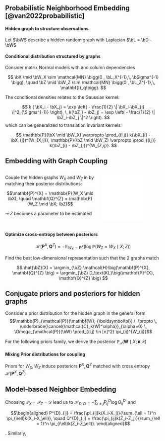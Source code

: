 
## Probabilistic Neighborhood Embedding \scriptsize [@van2022probabilistic]


\framesubtitle{Unifying probabilistic view of t-SNE like approaches}

<!-- ^[Another important reference: @cai2022theoretical (Analysis of the algorithm, not model-based)] -->

#### Hidden graph to structure observations

Let $\bW$ describe a hidden random graph with Laplacian $\bL = \bD - \bW$

<!-- ^[with one connected component, without loss of generality] and its Laplacian  with $\bD_{ii} = \text{deg}(i)$. -->

<!-- $$ -->
<!-- \sum_{i,j} W_{ij}\|\bX_i - \bX_j\|^2 = \operatorname{tr}(\bX^T \bL \bX). -->
<!-- $$ -->

#### Conditional distribution structured by graphs

Consider matrix Normal models with \emphase{row} and column dependencies

$$
\bX \mid \bW_X  \sim \mathcal{MN} \bigg(0 , \bL_X^{-1},\, \bSigma^{-1} \bigg), \quad \bZ \mid \bW_Z  \sim \mathcal{MN} \bigg(0 , \bL_Z^{-1},\, \mathbf{I}_q\bigg).
$$

The conditional densities relates to the Gaussian kernel:

\vspace{-.5cm}

$$
k ( \bX_i - \bX_j) = \exp \left( - \frac{1}{2} \| \bX_i-\bX_{j} \|^2_{\Sigma^{-1}} \right), \, k(\bZ_i - \bZ_j) = \exp \left( - \frac{1}{2} \| \bZ_i-\bZ_j \|^2 \right).
$$
which can be generalized to translation invariant kernels:

\vspace{-.5cm}

$$
\mathbb{P}(\bX \mid \bW_X) \varpropto \prod_{(i,j)} k(\bX_{i} - \bX_{j})^{W_{X,ij}},
\mathbb{P}(\bZ \mid \bW_Z) \varpropto \prod_{(i,j)} k(\bZ_{i} - \bZ_{j})^{W_{Z,ij}}.
$$

## Embedding with Graph Coupling

:::: {.columns}

::: {.column width="60%"}
Couple the hidden graphs $W_X$ and $W_Z$ in by matching their posterior distributions:

$$\mathbf{P}^{X} = \mathbb{P}(W_X \mid \bX), \quad \mathbf{Q}^{Z} = \mathbb{P}(W_Z \mid \bX; \bZ)$$

$\rightsquigarrow$ $Z$ becomes a parameter to be estimated

:::

::: {.column width="40%"}

![](figs/pne/two_graph_model_W.pdf){width="70%"}

:::

::::

#### Optimize cross-entropy between posteriors
 
$$
\mathcal{H}\big(\mathbf{P}^{X}, \mathbf{Q}^{Z} \big) = - \mathbb{E}_{W_X \sim \mathbf{P}^{X}} \bigg(\log \mathbb{P}(W_Z=W_X \mid X ; Z) \bigg)
$$

Find the best low-dimensional representation such that the 2 graphs match

$$
\hat{\bZ}(X) = \argmin_{\bZ} \mathcal{H}\big(\mathbf{P}^{X}, \mathbf{Q}^{Z} \big) = \argmin_{\bZ} D_\text{KL}\big(\mathbf{P}^{X}, \mathbf{Q}^{Z} \big) 
$$

## Conjugate priors and posteriors for hidden graphs

Consider a prior distribution for the hidden graph in the general form
$$\mathbb{P}_{\mathcal{P}}(\mathbf{W}; {\boldsymbol\pi}) \, \propto \, \underbrace{\cancel{\mathcal{C}_k(W)^\alpha}}_{\alpha=0} \, \Omega_{\mathcal{P}}(\bW) \prod_{(i,j) \in [n]^2} \pi_{ij}^{W_{ij}}$$

For the following priors family, we derive the posterior $\mathbb{P}_{\mathcal{P}}(\mathbf{W}\mid X ; {\boldsymbol\pi}, k)$

\begin{center}
\begin{footnotesize}
\begin{tabular}{l|ccc}
$\mathcal{P}$           & $\Omega_{\mathcal{P}}(\bW)$                  & Prior for $W$ & $\approx$ Posterior for $W$\\
\hline
$\mathcal{B}\quad$ Bernoulli                &  $\prod_{ij} \mathbf{1}_{W_{ij} \leq 1}$   & $\mathcal{B}\left( \frac{\pi_{ij}}{ 1 + \pi_{ij} } \right)$&  $\mathcal{B}\left( \frac{\pi_{ij}k_{ij}}{1 + \pi_{ij}k_{ij}} \right)$\\
$\mathcal{D}\quad$ Unitary Fixed degree           & $\prod_{i} \mathbf{1}_{W_{i+} = 1}$        & $\mathcal{M}\left(1, \frac{{\boldsymbol\pi}_{i}}{\pi_{i+}} \right)$ & $\mathcal{M}\left(1, \frac{[{\pi k}]_i}{[\pi k]_{i+}} \right)$ \\
$\mathcal{E}\quad$ Fixed Number of edges & $\prod_{ij}(W_{ij}!)^{-1}$                  & $\mathcal{M}\left(n, \frac{{\boldsymbol\pi}}{\pi_{++}} \right)$ &  $\mathcal{M}\left(n, \frac{{\pi k}}{ [\pi k]_{++}}\right)$\\
\end{tabular}
$\pi_{ij}k_{ij} = \pi_{ij}k(X_i-X_j)$ is the posterior strength of edges (normalized or not)
\end{footnotesize}
\end{center}

\bigskip

#### Mixing Prior distributions for coupling

Priors for $W_X, W_Z$ induce posteriors $\mathbf{P}^{X}, \mathbf{Q}^{Z}$ matched with cross entropy $\mathcal{H}\big(\mathbf{P}^{X},\mathbf{Q}^{Z}\big)$

## Model-based Neighbor Embedding

Choosing $\mathcal{P}_X=\mathcal{P}_Z=\mathcal{D}$ lead us to $\displaystyle \mathcal{H}_{D,D} = - \sum_{i \neq j} P^{D}_{ij} \log Q^{D}_{ij} \:$ and

$$\begin{aligned}
P^{D}_{ij} = \frac{\pi_{ij}k(X_i-X_j)}{\sum_{\ell = 1}^n \pi_{i\ell}k(X_i-X_\ell)}, \quad 
Q^{D}_{ij} = \frac{\pi_{ij}k(Z_i-Z_j)}{\sum_{\ell = 1}^n \pi_{i\ell}k(Z_i-Z_\ell)}.
\end{aligned}$$

\emphase{We defined the generative model for SNE!}. Similarly,

\begin{center}
\begin{scriptsize}
\begin{tabular}{@{}llll@{}}
Algorithm & Input Similarity & Latent Similarity & Loss Function  \\ [0.4em]
\hline &&&\\[-0.7em]
SNE & $P_{ij}^{D} = \frac{k_x(\mathbf{X}_{i} - \mathbf{X}_{j})}{\sum_\ell k_x(\mathbf{X}_{i} - \mathbf{X}_{\ell})}$ & $Q_{ij}^{D} = \frac{k_z(\mathbf{Z}_{i} - \mathbf{Z}_{j})}{\sum_\ell k_z(\mathbf{Z}_{i} - \mathbf{Z}_{\ell})}$ & $- \sum_{i \neq j} P^{D}_{ij} \log Q^{D}_{ij}$ \\ [0.8em]
\hline &&&\\[-0.7em]
Sym-SNE & $\overline{P}^{D}_{ij} = P_{ij}^{D} + P_{ji}^{D}$ & $Q_{ij}^{E} = \frac{k_z(\mathbf{Z}_{i} - \mathbf{Z}_{j})}{\sum_{\ell,t} k_z(\mathbf{Z}_{\ell} - \mathbf{Z}_{t})}$ & $- \sum_{i < j} \overline{P}^{D}_{ij} \log 
Q^{E}_{ij}$ \\ [0.8em]
\hline &&&\\[-0.7em]
LargeVis & $\overline{P}^{D}_{ij} = P_{ij}^{D} + P_{ji}^{D}$ & $Q^{B}_{ij} = \frac{k_z(\mathbf{Z}_{i} - \mathbf{Z}_{j})}{1+k_z(\mathbf{Z}_{i} - \mathbf{Z}_{j})}$ & $- \sum_{i < j} \overline{P}^{D}_{ij} \log Q^{B}_{ij} + \left(2-\overline{P}^{D}_{ij}\right) \log (1- Q^{B}_{ij})$ \\ [0.8em]
\hline &&&\\[-0.7em]
UMAP & $\widetilde{P}^{B}_{ij} = P^{B}_{ij} + P^{B}_{ji} - P^{B}_{ij}P^{B}_{ji}$ & $Q^{B}_{ij} = \frac{k_z(\mathbf{Z}_{i} - \mathbf{Z}_{j})}{1+k_z(\mathbf{Z}_{i} - \mathbf{Z}_{j})}$ & $- \sum_{i < j} \widetilde{P}^{B}_{ij} \log Q^{B}_{ij} + \left(1-\widetilde{P}^{B}_{ij}\right) \log (1- Q^{B}_{ij})$ \\ [0.8em]
\end{tabular}
\end{scriptsize}
\end{center}

<!-- ## Model-based UMAP

Choose $\mathcal{P}_X=\mathcal{P}_Z=\mathcal{B}$ and define the symmetrized graph

$$
\widetilde{\bW}_{X} = \mathbf{1}_{\bW_{X} + \bW_X^T \geq 1}
$$

By independence of the symmetrized edges, 

$$ 
\widetilde{W}_{X,ij} \sim \mathcal{B}\left(\widetilde{P}^{B}_{ij} \right)
\quad \text{with} \quad
\widetilde{P}^{B}_{ij} = P^{B}_{ij} + P^{B}_{ji} - P^{B}_{ij} P^{B}_{ji}
$$

Coupling $\widetilde{\bW}_{X}$ and $\bW_{Z}$ gives

$$
\mathcal{H}_{\widetilde{B},B} = -2 \sum_{i<j} \widetilde{P}_{ij}^{B} \log Q_{ij}^{B} + \left(1 - \widetilde{P}_{ij}^{B} \right) \log \left( 1 - Q_{ij}^{B} \right)
$$ -->

